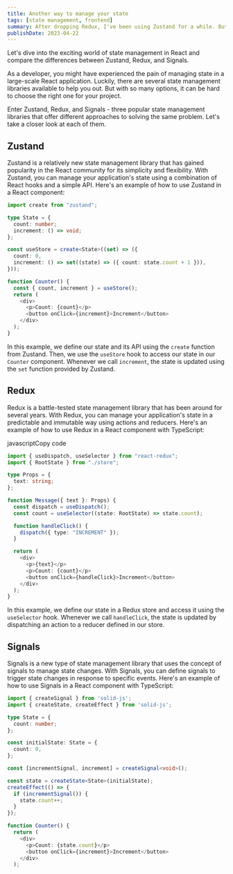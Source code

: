 ```yaml
---
title: Another way to manage your state
tags: [state management, frontend]
summary: After dropping Redux, I've been using Zustand for a while. But recently, I've been experimenting with Signals, a new state management library that uses signals to manage state changes. A new concept for some but it feels rather easy to understand.
publishDate: 2023-04-22
---
```


Let's dive into the exciting world of state management in React and compare the differences between Zustand, Redux, and Signals.

As a developer, you might have experienced the pain of managing state in a large-scale React application. Luckily, there are several state management libraries available to help you out. But with so many options, it can be hard to choose the right one for your project.

Enter Zustand, Redux, and Signals - three popular state management libraries that offer different approaches to solving the same problem. Let's take a closer look at each of them.

## Zustand

Zustand is a relatively new state management library that has gained popularity in the React community for its simplicity and flexibility. With Zustand, you can manage your application's state using a combination of React hooks and a simple API. Here's an example of how to use Zustand in a React component:

```typescript
import create from "zustand";

type State = {
  count: number;
  increment: () => void;
};

const useStore = create<State>((set) => ({
  count: 0,
  increment: () => set((state) => ({ count: state.count + 1 })),
}));

function Counter() {
  const { count, increment } = useStore();
  return (
    <div>
      <p>Count: {count}</p>
      <button onClick={increment}>Increment</button>
    </div>
  );
}
```

In this example, we define our state and its API using the `create` function from Zustand. Then, we use the `useStore` hook to access our state in our `Counter` component. Whenever we call `increment`, the state is updated using the `set` function provided by Zustand.

## Redux

Redux is a battle-tested state management library that has been around for several years. With Redux, you can manage your application's state in a predictable and immutable way using actions and reducers. Here's an example of how to use Redux in a React component with TypeScript:

javascriptCopy code

```typescript
import { useDispatch, useSelector } from "react-redux";
import { RootState } from "./store";

type Props = {
  text: string;
};

function Message({ text }: Props) {
  const dispatch = useDispatch();
  const count = useSelector((state: RootState) => state.count);

  function handleClick() {
    dispatch({ type: "INCREMENT" });
  }

  return (
    <div>
      <p>{text}</p>
      <p>Count: {count}</p>
      <button onClick={handleClick}>Increment</button>
    </div>
  );
}
```

In this example, we define our state in a Redux store and access it using the `useSelector` hook. Whenever we call `handleClick`, the state is updated by dispatching an action to a reducer defined in our store.

## Signals

Signals is a new type of state management library that uses the concept of signals to manage state changes. With Signals, you can define signals to trigger state changes in response to specific events. Here's an example of how to use Signals in a React component with TypeScript:

```typescript
import { createSignal } from 'solid-js';
import { createState, createEffect } from 'solid-js';

type State = {
  count: number;
};

const initialState: State = {
  count: 0,
};

const [incrementSignal, increment] = createSignal<void>();

const state = createState<State>(initialState);
createEffect(() => {
  if (incrementSignal()) {
    state.count++;
  }
});

function Counter() {
  return (
    <div>
      <p>Count: {state.count}</p>
      <button onClick={increment}>Increment</button>
    </div>
  );

```
